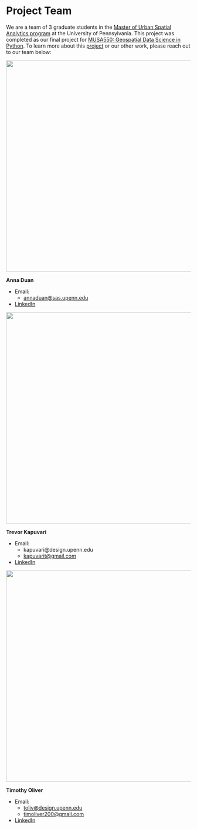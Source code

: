 # Project Team

We are a team of 3 graduate students in the <a href="https://www.design.upenn.edu/musa/about">Master of Urban Spatial Analytics program</a> at the University of Pennsylvania. This project was completed as our final project for <a href="https://musa-550-fall-2023.github.io/">MUSA550: Geospatial Data Science in Python</a>. To learn more about this <a href="https://github.com/LuckyLaharlTim/MUSA_5500_Final">project</a> or our other work, please reach out to our team below:


![](images/AD.jpg){width=6in}  

<strong>**Anna Duan**</strong>

*   Email:
    -   <a href="mailto:annaduan@sas.upenn.edu">annaduan@sas.upenn.edu</a>

*   <a href="https://www.linkedin.com/in/annaduan/">LinkedIn</a>

![](images/TK.jpg){width=6in}  

<strong>**Trevor Kapuvari**</strong>

*   Email:
    -   kapuvari@design.upenn.edu
    -   [kapuvarit@gmail.com](mailto:kapuvarit@gmail.com)

*   <a href="https://www.linkedin.com/in/trevor-kapuvari/">LinkedIn</a>

![](images/TO.jpg){width=6in}  

<strong>**Timothy Oliver**</strong>

*   Email:
    -   [toliv@design.upenn.edu](mailto:toliv@design.upenn.edu)
    -   [timoliver200@gmail.com](mailto:timoliver200@gmail.com)

*   [LinkedIn](https://www.linkedin.com/in/timoliver200/)


